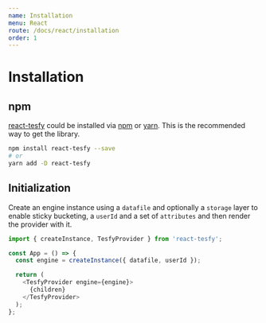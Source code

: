 ```yaml
---
name: Installation
menu: React
route: /docs/react/installation
order: 1
---
```


# Installation

## npm

[react-tesfy](https://github.com/andresz1/react-tesfy) could be installed via [npm](https://www.npmjs.com/) or [yarn](https://yarnpkg.com/). This is the recommended way to get the library.

```bash
npm install react-tesfy --save
# or
yarn add -D react-tesfy
```

## Initialization

Create an engine instance using a `datafile` and optionally a `storage` layer to enable sticky bucketing, a `userId` and a set of `attributes` and then render the provider with it.

```javascript
import { createInstance, TesfyProvider } from 'react-tesfy';

const App = () => {
  const engine = createInstance({ datafile, userId });

  return (
    <TesfyProvider engine={engine}>
      {children}
    </TesfyProvider>
  );
};
```
